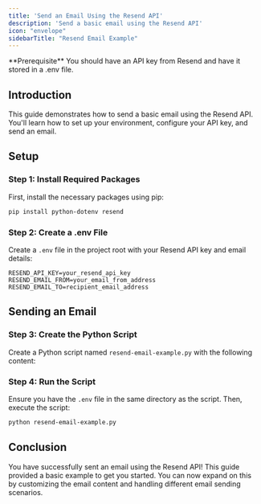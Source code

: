 ```yaml
---
title: 'Send an Email Using the Resend API'
description: 'Send a basic email using the Resend API'
icon: "envelope"
sidebarTitle: "Resend Email Example"
---
```


<Info>
  **Prerequisite** You should have an API key from Resend and have it stored in a .env file.
</Info>

## Introduction

This guide demonstrates how to send a basic email using the Resend API. You'll learn how to set up your environment, configure your API key, and send an email.

<Accordion title="Show me the code" icon="code">
    <ResendExampleSnippet/>
</Accordion>

## Setup

### Step 1: Install Required Packages

First, install the necessary packages using pip:

```sh
pip install python-dotenv resend
```

### Step 2: Create a .env File

Create a `.env` file in the project root with your Resend API key and email details:

```plaintext
RESEND_API_KEY=your_resend_api_key
RESEND_EMAIL_FROM=your_email_from_address
RESEND_EMAIL_TO=recipient_email_address
```

## Sending an Email

### Step 3: Create the Python Script

Create a Python script named `resend-email-example.py` with the following content:

<ResendExampleSnippet/>

### Step 4: Run the Script

Ensure you have the `.env` file in the same directory as the script. Then, execute the script:

```sh
python resend-email-example.py
```

## Conclusion

You have successfully sent an email using the Resend API! This guide provided a basic example to get you started. You can now expand on this by customizing the email content and handling different email sending scenarios.